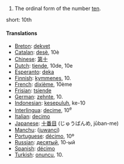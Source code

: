 # The ordinal form of the number [[ten]].

short: 10th

====Translations====

*[[Breton]]: [[dekvet]]
*[[Catalan]]: [[desè]], 10è
*[[Chinese]]: [[第十]]
*[[Dutch]]: [[tiende]], 10de, 10e
*[[Esperanto]]: [[deka]]
*[[Finnish]]: [[kymmenes]], 10.
*[[French]]: [[dixième]], 10ème
*[[Frisian]]: [[tsiende]]
*[[German]]: [[zehnte]], 10.
*[[Indonesian]]: [[kesepuluh]], ke-10
*[[Interlingua]]: [[decime]], 10<sup>e</sup>
*[[Italian]]: [[decimo]]
*[[Japanese]]: [[十番目]] (じゅうばんめ, jūban-me)
*[[Manchu]]: ([[juwanci]])
*[[Portuguese]]: [[décimo]], 10º
*[[Russian]]: [[десятый]], 10-ый
*[[Spanish]]: [[décimo]]
*[[Turkish]]: [[onuncu]], 10.